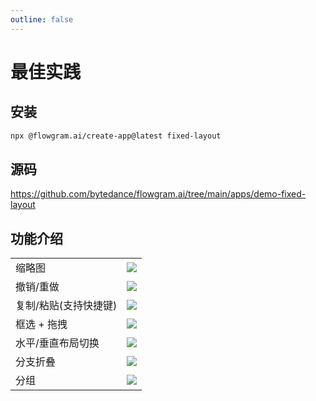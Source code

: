 ```yaml
---
outline: false
---
```



# 最佳实践


<div className='light-mode'>
  <FixedFeatureOverview />
</div>

## 安装

```bash
npx @flowgram.ai/create-app@latest fixed-layout
```

## 源码

https://github.com/bytedance/flowgram.ai/tree/main/apps/demo-fixed-layout

## 功能介绍

<table className="rs-table">
  <tr>
    <td>缩略图</td>
    <td>
      <div className="rs-center">
        <img src="@/public/fixed-layout/minimap.gif"  />
      </div>
    </td>
  </tr>
  <tr>
    <td>撤销/重做</td>
    <td>
      <div className="rs-center">
        <img src="@/public/fixed-layout/redo-undo.gif"  />
      </div>
    </td>
  </tr>
  <tr>
    <td>复制/粘贴(支持快捷键)</td>
    <td>
      <div className="rs-center">
        <img src="@/public/fixed-layout/copypaste.gif"  />
      </div>
    </td>
  </tr>
  <tr>
    <td>
      <div>
        <div>框选 + 拖拽</div>
      </div>
    </td>
    <td>
      <div className="rs-center">
        <div className="rs-center">
          <img src="@/public/fixed-layout/dragdrop.gif"  />
        </div>
      </div>
    </td>
  </tr>
  <tr>
    <td>
      <div>水平/垂直布局切换</div>
    </td>
    <td>
      <div className="rs-center">
        <img src="@/public/fixed-layout/layout-change.gif"  />
      </div>
    </td>
  </tr>
  <tr>
    <td>
      <div>分支折叠</div>
    </td>
    <td>
      <div className="rs-center">
        <img src="@/public/fixed-layout/fold.gif"  />
      </div>
    </td>
  </tr>
  <tr>
    <td>
      <div>分组</div>
    </td>
    <td>
      <div className="rs-center">
        <img src="@/public/fixed-layout/group.gif"  />
      </div>
    </td>
  </tr>
</table>
